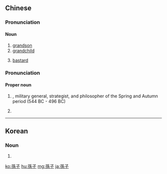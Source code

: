 {{also|孙子}}
==Chinese==
{{zh-forms|s=孙子}}

===Pronunciation===
{{zh-pron
|m=sūnzi
|c=syun1 zi2
|cat=n
}}

====Noun====
{{zh-noun}}

# [[grandson]]
# [[grandchild]]
# {{lb|zh|pejorative|vulgar}} [[bastard]]
#: {{zh-x|這 孫子{zi} 成績 好 是 因為{wéi} 丫 老 給 老師 舔 屁眼。|This '''bastard''' gets good marks because he licks the teacher's ass.}}

===Pronunciation===
{{zh-pron
|m=Sūnzǐ
|c=syun1 zi2
|cat=pn
}}

====Proper noun====
{{zh-proper noun}}

# {{w|Sun Tzu}}, military general, strategist, and philosopher of the Spring and Autumn period (544 BC - 496 BC)
# ''{{w|the Art of War}}''

{{zh-cat|Individuals|Books}}

----

==Korean==
{{ko-hanjatab}}

===Noun===
{{ko-noun|hj|hangeul=손자}}

# {{hanja form of|손자|[[grandson]], [[grandchild]]}}

[[ko:孫子]]
[[hu:孫子]]
[[mg:孫子]]
[[ja:孫子]]